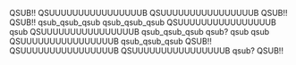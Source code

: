 QSUB!!
QSUUUUUUUUUUUUUUUUB
QSUUUUUUUUUUUUUUUUB
QSUB!!
QSUB!!
qsub_qsub_qsub
qsub_qsub_qsub
QSUUUUUUUUUUUUUUUUB
qsub
QSUUUUUUUUUUUUUUUUB
qsub_qsub_qsub
qsub?
qsub
qsub
QSUUUUUUUUUUUUUUUUB
qsub_qsub_qsub
QSUB!!
QSUUUUUUUUUUUUUUUUB
QSUUUUUUUUUUUUUUUUB
qsub?
QSUB!!
